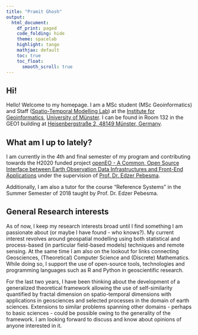 ```yaml
---
title: "Pramit Ghosh"
output:
  html_document:
    df_print: paged
    code_folding: hide
    theme: spacelab
    highlight: tango
    mathjax: default
    toc: true
    toc_float:
      smooth_scroll: true
---
```


## Hi!
Hello! Welcome to my homepage. I am a MSc student (MSc Geoinformatics) and Staff ([Spatio-Temporal Modelling Lab](https://www.uni-muenster.de/Geoinformatics/en/stml/index.html)) at the [Institute for Geoinformatics](http://ifgi.uni-muenster.de), [University of Münster](https://www.uni-muenster.de). I can be found in Room 132 in the GEO1 building at [Heisenbergstraße 2, 48149 Münster, Germany](https://www.uni-muenster.de/uv/wwuaz/lageplan/en/8391).


## What am I up to lately?
I am currently in the 4th and final semester of my program and contributing towards the H2020 funded project [openEO - A Common, Open Source Interface between Earth Observation Data Infrastructures and Front-End Applications](http://openeo.org) under the supervision of [Prof. Dr. Edzer Pebesma](https://www.uni-muenster.de/Geoinformatics/en/institute/staff/index.php/119/Edzer_Pebesma).

Additionally, I am also a tutor for the course "Reference Systems" in the Summer Semester of 2018 taught by Prof. Dr. Edzer Pebesma.

## General Research interests
As of now, I keep my research interests broad until I find something I am passionate about (or maybe I have found - who knows?). My current interest revolves around geospatial modelling using both statistical and process-based (in particular field-based models) techniques and remote sensing. At the same time I am also on the lookout for links connecting Geosciences, (Theoretical) Computer Science and (Discrete) Mathematics. While doing so, I support the use of open-source tools, technologies and programming languages such as R and Python in geoscientific research.

For the last two years, I have been thinking about the development of a generalized theoretical framework allowing the use of self-similarity quantified by fractal dimension on spatio-temporal dimensions with applications in geosciences and selected processes in the domain of earth sciences. Extensions to similar problems spanning other domains - perhaps to basic sciences - could be possible owing to the generality of the framework. I am looking forward to discuss and know about opinions of anyone interested in it.